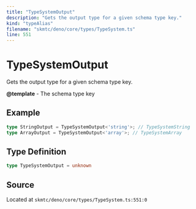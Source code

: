 ```yaml
---
title: "TypeSystemOutput"
description: "Gets the output type for a given schema type key."
kind: "typeAlias"
filename: "skmtc/deno/core/types/TypeSystem.ts"
line: 551
---
```


# TypeSystemOutput

Gets the output type for a given schema type key.


**@template** - The schema type key

## Example

```typescript
type StringOutput = TypeSystemOutput<'string'>; // TypeSystemString
type ArrayOutput = TypeSystemOutput<'array'>; // TypeSystemArray
```

## Type Definition

```typescript
type TypeSystemOutput = unknown
```

## Source

Located at `skmtc/deno/core/types/TypeSystem.ts:551:0`
